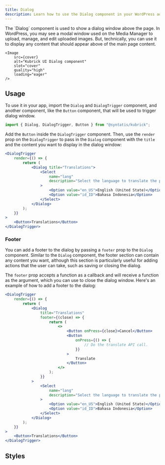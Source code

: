 ```yaml
---
title: Dialog
description: Learn how to use the Dialog component in your WordPress admin application.
---
```



<Lead storybook="/docs/components-dialog--docs" stackblitz="/edit/syntatis-kubrick-dialog?file=src%2FApp.jsx">
	The `Dialog` component is used to show a dialog window above the page. In
	WordPress, you may see a modal window used on the Media Manager to upload,
	manage, and edit uploaded images. But, technically, you can use it to display
	any content that should appear above of the main page content.

	<Image
		src={cover}
		alt="Kubrick UI Dialog component"
		slot="cover"
		quality="high"
		loading="eager"
	/>
</Lead>

## Usage

To use it in your app, import the `Dialog` and `DialogTrigger` component, and another component, like the `Button` component, that will be used to trigger dialog window.

```jsx
import { Dialog, DialogTrigger, Button } from "@syntatis/kubrick";
```

Add the `Button` inside the `DialogTrigger` component. Then, use the `render` prop on the `DialogTrigger` to pass in the `Dialog` component with the `title` and the content you want to display in the dialog window:

```jsx collapse={12-14}
<DialogTrigger
	render={() => {
		return (
			<Dialog title="Translations">
				<Select
					name="lang"
					description="Select the language to translate the post"
				>
					<Option value="en_US">English (United State)</Option>
					<Option value="id_ID">Bahasa Indonesia</Option>
				</Select>
			</Dialog>
		);
	}}
>
	<Button>Translations</Button>
</DialogTrigger>
```

### Footer

You can add a footer to the dialog by passing a `footer` prop to the `Dialog` component. Similar to the `Dialog` component, the footer section can contain any content you want, although this section is particularly useful for adding actions that the user can take, such as saving or closing the dialog.

The `footer` prop accepts a function as a callback and will receive a function as the argument, which you can use to close the dialog window. Here's an example of how to add a footer to the dialog:

```jsx {6-19} collapse={25-28}
<DialogTrigger
	render={() => {
		return (
			<Dialog
				title="Translations"
				footer={(close) => {
					return (
						<>
							<Button onPress={close}>Cancel</Button>
							<Button
								onPress={() => {
									// Do the translate API call.
								}}
							>
								Translate
							</Button>
						</>
					);
				}}
			>
				<Select
					name="lang"
					description="Select the language to translate the post"
				>
					<Option value="en_US">English (United State)</Option>
					<Option value="id_ID">Bahasa Indonesia</Option>
				</Select>
			</Dialog>
		);
	}}
>
	<Button>Translations</Button>
</DialogTrigger>
```

## Styles

<Table
	component="Dialog"
	items={[
		["root", "The root element of the dialog window."],
		["modal", "The root element of the modal overlay."],
		["title", "The title section of the dialog window."],
		["content", "The content section of the dialog window."],
		["footer", "The footer section of the dialog window."],
	]}
/>
